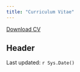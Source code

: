 ```yaml
---
title: "Curriculum Vitae"
---
```


<a href="maa_CV.pdf#" class="download" title="Download CV as PDF">Download CV</a>			

## Header

Last updated: `r Sys.Date()`